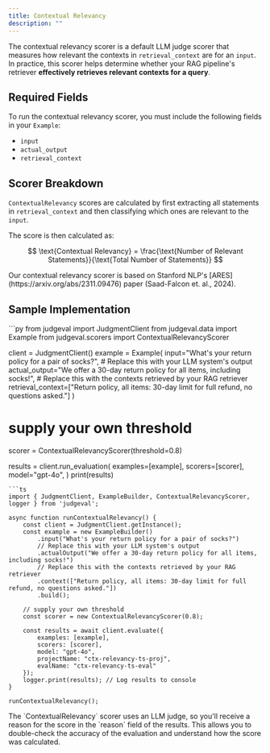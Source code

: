 ```yaml
---
title: Contextual Relevancy
description: ""
---
```


The contextual relevancy scorer is a default LLM judge scorer that measures how relevant the contexts in `retrieval_context` are for an `input`. 
In practice, this scorer helps determine whether your RAG pipeline's retriever **effectively retrieves relevant contexts for a query**.

## Required Fields

To run the contextual relevancy scorer, you must include the following fields in your `Example`:
- `input`
- `actual_output`
- `retrieval_context`

## Scorer Breakdown

`ContextualRelevancy` scores are calculated by first extracting all statements in `retrieval_context` and then classifying 
which ones are relevant to the `input`.

The score is then calculated as:

$$
\text{Contextual Relevancy} = \frac{\text{Number of Relevant Statements}}{\text{Total Number of Statements}}
$$

<Note>
Our contextual relevancy scorer is based on Stanford NLP's [ARES](https://arxiv.org/abs/2311.09476) paper (Saad-Falcon et. al., 2024).
</Note>

## Sample Implementation

<CodeGroup>
```py
from judgeval import JudgmentClient
from judgeval.data import Example
from judgeval.scorers import ContextualRelevancyScorer

client = JudgmentClient()
example = Example(
    input="What's your return policy for a pair of socks?",
    # Replace this with your LLM system's output
    actual_output="We offer a 30-day return policy for all items, including socks!",
    # Replace this with the contexts retrieved by your RAG retriever
    retrieval_context=["Return policy, all items: 30-day limit for full refund, no questions asked."]
)
# supply your own threshold
scorer = ContextualRelevancyScorer(threshold=0.8)

results = client.run_evaluation(
    examples=[example],
    scorers=[scorer],
    model="gpt-4o",
)
print(results)
```
```ts
import { JudgmentClient, ExampleBuilder, ContextualRelevancyScorer, logger } from 'judgeval';

async function runContextualRelevancy() {
    const client = JudgmentClient.getInstance();
    const example = new ExampleBuilder()
        .input("What's your return policy for a pair of socks?")
        // Replace this with your LLM system's output
        .actualOutput("We offer a 30-day return policy for all items, including socks!")
        // Replace this with the contexts retrieved by your RAG retriever
        .context(["Return policy, all items: 30-day limit for full refund, no questions asked."])
        .build();

    // supply your own threshold
    const scorer = new ContextualRelevancyScorer(0.8);

    const results = await client.evaluate({
        examples: [example],
        scorers: [scorer],
        model: "gpt-4o",
        projectName: "ctx-relevancy-ts-proj",
        evalName: "ctx-relevancy-ts-eval"
    });
    logger.print(results); // Log results to console
}

runContextualRelevancy();
```
</CodeGroup>

<Note>
The `ContextualRelevancy` scorer uses an LLM judge, so you'll receive a reason for the score in the `reason` field of the results. 
This allows you to double-check the accuracy of the evaluation and understand how the score was calculated.
</Note>
